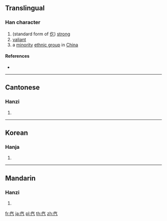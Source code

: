 ==Translingual==

===Han character===
{{Han char|rn=9|rad=人|as=04|sn=6|four=|canj=OOMN|ids=⿰亻气}}

# (standard form of [[仡]]) [[strong]]
# [[valiant]]
# a [[minority]] [[ethnic group]] in [[China]]

====References====
* {{Han ref|kx=0094.140|hdz=10122.050|uh=3439|ud=13369}}

----

==Cantonese==

===Hanzi===
{{yue-hanzi|jyut=[[go1]], [[kwok3]], [[ngaat6]]|y=go1, kwok3, ngaat6}}

# {{defn|lang=yue|sort=人04}}

----

==Korean==

===Hanja===
{{ko-hanja|hangeul=흘|rv=heul|mr=hŭl|y=hul|eumhun=날래다|ehrv=nallaeda|ehmr=nallaeda|ehy=nallayta}}

# {{defn|lang=ko|sort=人04}}

----

==Mandarin==

===Hanzi===
{{cmn-hanzi|pin=[[yì]] ([[yi4]])|wg=i<sup>4</sup>}}

# {{defn|lang=cmn|sort=人04}}

[[fr:㐹]]
[[ja:㐹]]
[[pl:㐹]]
[[th:㐹]]
[[zh:㐹]]